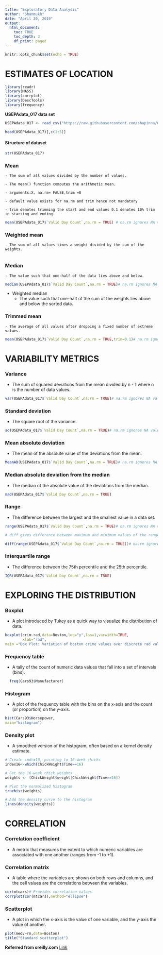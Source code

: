```yaml
---
title: "Exploratory Data Analysis"
author: "Shanmukh"
date: "April 20, 2019"
output:
  html_document:
    toc: TRUE
    toc_depth: 3
    df_print: paged
---
```


```r
knitr::opts_chunk$set(echo = TRUE)
```

# ESTIMATES OF LOCATION

```r
library(readr)
library(MASS)
library(corrplot)
library(DescTools)
library(frequency)
```


**USEPAdata_017 data set **
```r
USEPAdata_017 <- read_csv("https://raw.githubusercontent.com/shapinna/Codeporfolio/master/Data/USEPAdata%20017.csv")

head(USEPAdata_017)[,c(1:5)]
```

#### Structure of dataset

```r
str(USEPAdata_017)
```


### Mean
    - The sum of all values divided by the number of values.

    - The mean() function computes the arithmetic mean.

    - arguments:X, na.rm= FALSE,trim =0

    - default value exists for na.rm and trim hence not mandatory

    - trim denotes trimming the start and end values 0.1 denotes 10% trim in starting and ending.

```r
mean(USEPAdata_017$`Valid Day Count`,na.rm = TRUE) # na.rm ignores NA values

```

### Weighted mean
    - The sum of all values times a weight divided by the sum of the weights.
    
```r

```
    
### Median
    - The value such that one-half of the data lies above and below.
    
```r

median(USEPAdata_017$`Valid Day Count`,na.rm = TRUE)# na.rm ignores NA values
```
    
 - Weighted median
    - The value such that one-half of the sum of the weights lies above and below the sorted data.
    
### Trimmed mean
    - The average of all values after dropping a fixed number of extreme values.

```r
mean(USEPAdata_017$`Valid Day Count`,na.rm = TRUE,trim=0.1)# na.rm ignores NA values
```





# VARIABILITY METRICS

### Variance
  - The sum of squared deviations from the mean divided by n - 1 where n is the number of data values.
  
```r

var(USEPAdata_017$`Valid Day Count`,na.rm = TRUE)# na.rm ignores NA values
```
  

### Standard deviation
  - The square root of the variance.
  
```r
sd(USEPAdata_017$`Valid Day Count`,na.rm = TRUE)# na.rm ignores NA values
```



### Mean absolute deviation
  - The mean of the absolute value of the deviations from the mean.
  
```r
MeanAD(USEPAdata_017$`Valid Day Count`,na.rm = TRUE)# na.rm ignores NA values
```
 
  
  
### Median absolute deviation from the median
  - The median of the absolute value of the deviations from the median.
  
```r
mad(USEPAdata_017$`Valid Day Count`,na.rm = TRUE)
```
  

### Range
  - The difference between the largest and the smallest value in a data set.
  
```r
range(USEPAdata_017$`Valid Day Count`,na.rm = TRUE)# na.rm ignores NA values

# diff gives difference between maximum and minimum values of the range

diff(range(USEPAdata_017$`Valid Day Count`,na.rm = TRUE))# na.rm ignores NA values
```
  

### Interquartile range
  - The difference between the 75th percentile and the 25th percentile.
  
  
```r
IQR(USEPAdata_017$`Valid Day Count`,na.rm = TRUE)
```
  
  
# EXPLORING THE DISTRIBUTION

### Boxplot
  - A plot introduced by Tukey as a quick way to visualize the distribution of data.
  
```r
boxplot(crim~rad,data=Boston,log="y",las=1,varwidth=TRUE,
        xlab="rad",
main ="Box Plot: Variation of boston crime values over discrete rad values")
```
  

### Frequency table
  - A tally of the count of numeric data values that fall into a set of intervals (bins).
  
```r

  freq(Cars93$Manufacturer)
```


### Histogram
  - A plot of the frequency table with the bins on the x-axis and the count (or proportion) on the y-axis.
  
```r
hist(Cars93$Horsepower,
main="histogram")
```

### Density plot
  - A smoothed version of the histogram, often based on a kernel density estimate.
  
```r
# Create index16, pointing to 16-week chicks
index16<-which(ChickWeight$Time==16)

# Get the 16-week chick weights
weights <- (ChickWeight$weight[ChickWeight$Time==16])

# Plot the normalized histogram
truehist(weights)

# Add the density curve to the histogram
lines(density(weights))

```
  

#  CORRELATION

### Correlation coefficient
  - A metric that measures the extent to which numeric variables are associated with one another (ranges from -1 to +1).

### Correlation matrix
  - A table where the variables are shown on both rows and columns, and the cell values are the correlations between the variables.


```r

cor(mtcars)# Provides correlation values
corrplot(cor(mtcars),method="ellipse")
```


### Scatterplot
  - A plot in which the x-axis is the value of one variable, and the y-axis the value of another.
  
```r
plot(medv~rm,data=Boston)
title("Standard scatterplot")
```



**Referred from oreilly.com**
[Link](https://www.oreilly.com/library/view/practical-statistics-for/9781491952955/ch01.html)







